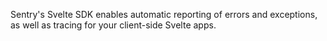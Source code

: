<Alert>

Sentry's Svelte SDK enables automatic reporting of errors and exceptions, as well as tracing for your client-side Svelte apps.

</Alert>
